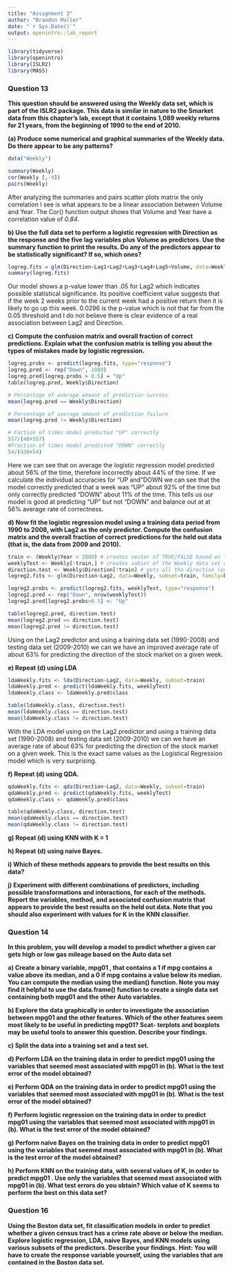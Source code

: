 ```yaml
---
title: "Assignment 3"
author: "Brandon Muller"
date: "`r Sys.Date()`"
output: openintro::lab_report
---
```


```r
library(tidyverse)
library(openintro)
library(ISLR2)
library(MASS)
```

### Question 13

**This question should be answered using the Weekly data set, which is part of the ISLR2 package. This data is similar in nature to the Smarket data from this chapter’s lab, except that it contains 1,089 weekly returns for 21 years, from the beginning of 1990 to the end of 2010.**


**(a) Produce some numerical and graphical summaries of the Weekly data. Do there appear to be any patterns?**

```r
data("Weekly")

summary(Weekly)
cor(Weekly [,-9])
pairs(Weekly)
```
After analyzing the summaries and pairs scatter plots matrix the only correlation I see is what appears to be a linear association between Volume and Year. The Cor() function output shows that Volume and Year have a correlation value of *0.84*.

**b) Use the full data set to perform a logistic regression with Direction as the response and the five lag variables plus Volume as predictors. Use the summary function to print the results. Do any of the predictors appear to be statistically significant? If so, which ones?**

```r

logreg.fits = glm(Direction~Lag1+Lag2+Lag3+Lag4+Lag5+Volume, data=Weekly, family=binomial)
summary(logreg.fits)

```

Our model shows a p-value lower than .05 for Lag2 which indicates possible statistical significance. Its positive coefficient value suggests that if the week 2 weeks prior to the current week had a positive return then it is likely to go up this week. 0.0296 is the p-value which is not that far from the 0.05 threshold and I do not believe there is clear evidence of a real association between Lag2 and Direction.

**c) Compute the confusion matrix and overall fraction of correct predictions. Explain what the confusion matrix is telling you about the types of mistakes made by logistic regression.**

```r

logreg.probs <- predict(logreg.fits, type="response")
logreg.pred <- rep("Down", 1089)
logreg.pred[logreg.probs > 0.5] = "Up"
table(logreg.pred, Weekly$Direction)

```

```r

# Percentage of average amount of prediction success
mean(logreg.pred == Weekly$Direction)

# Percentage of average amount of prediction failure
mean(logreg.pred != Weekly$Direction)

# Faction of times model predicted "UP" correctly
557/(48+557)
#Fraction of times model predicted "DOWN" correctly
54/(430+54)

```

Here we can see that on average the logistic regression model predicted about 56% of the time, therefore incorrectly about 44% of the time. If we calculate the individual accuracies for "UP and "DOWN we can see that the model correctly predicted that a week was "UP" about 92% of the time but only correctly predicted "DOWN" about 11% of the time. This tells us our model is good at predicting "UP" but not "DOWN" and balance out at at 56% average rate of correctness. 

**d) Now fit the logistic regression model using a training data period from 1990 to 2008, with Lag2 as the only predictor. Compute the confusion matrix and the overall fraction of correct predictions for the held out data (that is, the data from 2009 and 2010).**

```r

train <- (Weekly$Year < 2009) # creates vector of TRUE/FALSE based on the year
weeklyTest <- Weekly[!train,] # creates subset of the Weekly data set containing only data from 2009-2010
direction.test <- Weekly$Direction[!train] # gets all the direction (our response var) for 2009-2010 to be used for our confusion matrix 
logreg2.fits <- glm(Direction~Lag2, data=Weekly, subset=train, family=binomial)

logreg2.probs <- predict(logreg2.fits, weeklyTest, type="response")
logreg2.pred <- rep("Down", nrow(weeklyTest))
logreg2.pred[logreg2.probs>0.5] <- "Up"

table(logreg2.pred, direction.test)
mean(logreg2.pred == direction.test)
mean(logreg2.pred != direction.test)

```

Using on the Lag2 predictor and using a training data set (1990-2008) and testing data set (2009-2010) we can we have an improved average rate of about 63% for predicting the direction of the stock market on a given week.

**e) Repeat (d) using LDA**

```r

ldaWeekly.fits <- lda(Direction~Lag2, data=Weekly, subset=train)
ldaWeekly.pred <- predict(ldaWeekly.fits, weeklyTest)
ldaWeekly.class <- ldaWeekly.pred$class

table(ldaWeekly.class, direction.test)
mean(ldaWeekly.class == direction.test)
mean(ldaWeekly.class != direction.test)

```
  
With the LDA model using on the Lag2 predictor and using a training data set (1990-2008) and testing data set (2009-2010) we can we have an average rate of about 63% for predicting the direction of the stock market on a given week. This is the exact same values as the Logistical Regression model which is very surprising.

**f) Repeat (d) using QDA.**

```r

qdaWeekly.fits <- qda(Direction~Lag2, data=Weekly, subset=train)
qdaWeekly.pred <- predict(qdaWeekly.fits, weeklyTest)
qdaWeekly.class <- qdaWeekly.pred$class

table(qdaWeekly.class, direction.test)
mean(qdaWeekly.class == direction.test)
mean(qdaWeekly.class != direction.test)

```



**g) Repeat (d) using KNN with K = 1**


**h) Repeat (d) using naive Bayes.**


**i) Which of these methods appears to provide the best results on this data?**


**j) Experiment with different combinations of predictors, including possible transformations and interactions, for each of the methods. Report the variables, method, and associated confusion matrix that appears to provide the best results on the held out data. Note that you should also experiment with values for K in the KNN classifier.**



### Question 14

**In this problem, you will develop a model to predict whether a given car gets high or low gas mileage based on the Auto data set**


**a) Create a binary variable, mpg01 , that contains a 1 if mpg contains a value above its median, and a 0 if mpg contains a value below its median. You can compute the median using the median() function. Note you may find it helpful to use the data.frame() function to create a single data set containing both mpg01 and the other Auto variables.**


**b) Explore the data graphically in order to investigate the association between mpg01 and the other features. Which of the other features seem most likely to be useful in predicting mpg01? Scat- terplots and boxplots may be useful tools to answer this question. Describe your findings.**


**c) Split the data into a training set and a test set.**


**d) Perform LDA on the training data in order to predict mpg01 using the variables that seemed most associated with mpg01 in (b). What is the test error of the model obtained?**


**e) Perform QDA on the training data in order to predict mpg01 using the variables that seemed most associated with mpg01 in (b). What is the test error of the model obtained?**


**f) Perform logistic regression on the training data in order to predict mpg01 using the variables that seemed most associated with mpg01 in (b). What is the test error of the model obtained?**


**g) Perform naive Bayes on the training data in order to predict mpg01 using the variables that seemed most associated with mpg01 in (b). What is the test error of the model obtained?**


**h) Perform KNN on the training data, with several values of K, in order to predict mpg01 . Use only the variables that seemed most associated with mpg01 in (b). What test errors do you obtain? Which value of K seems to perform the best on this data set?**


### Question 16

**Using the Boston data set, fit classification models in order to predict whether a given census tract has a crime rate above or below the median. Explore logistic regression, LDA, naive Bayes, and KNN models using various subsets of the predictors. Describe your findings.**
**Hint: You will have to create the response variable yourself, using the variables that are contained in the Boston data set.**

